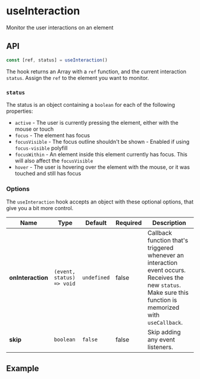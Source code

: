 
<Meta title="Hooks/useInteraction" />

# useInteraction

Monitor the user interactions on an element

## API

```js
const [ref, status] = useInteraction()
```

The hook returns an Array with a `ref` function, and the current interaction `status`.
Assign the `ref` to the element you want to monitor.

### `status`

The status is an object containing a `boolean` for each of the following properties:

- `active` - The user is currently pressing the element, either with the mouse or touch
- `focus` - The element has focus
- `focusVisible` - The focus outline shouldn't be shown - Enabled if using `focus-visible` polyfill
- `focusWithin` - An element inside this element currently has focus. This will also affect the `focusVisible`
- `hover` - The user is hovering over the element with the mouse, or it was touched and still has focus

### Options

The `useInteraction` hook accepts an object with these optional options, that give you a bit more control.

| Name              | Type                      | Default     | Required | Description                                                                                                                                                  |
| ----------------- | ------------------------- | ----------- | -------- | ------------------------------------------------------------------------------------------------------------------------------------------------------------ |
| **onInteraction** | `(event, status) => void` | `undefined` | false    | Callback function that's triggered whenever an interaction event occurs. Receives the new `status`. Make sure this function is memorized with `useCallback`. |
| **skip**          | `boolean`                 | `false`     | false    | Skip adding any event listeners.                                                                                                                             |

## Example

<Canvas>
  <Story story={stories.Example} />
</Canvas>

<Canvas>
  <Story story={stories.FocusWithin} />
</Canvas>

<Canvas>
  <Story story={stories.Skip} />
</Canvas>

